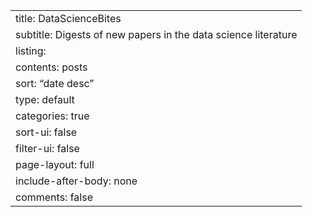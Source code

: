 ---
title: DataScienceBites
subtitle: Digests of new papers in the data science literature
listing:
  contents: posts
  sort: "date desc"
  type: default
  categories: true
  sort-ui: false
  filter-ui: false
page-layout: full
include-after-body: none
comments: false
---